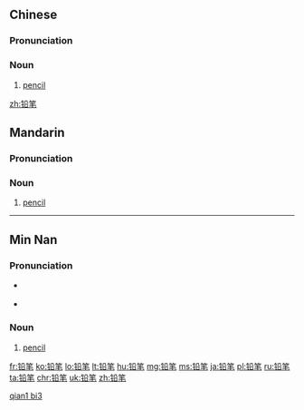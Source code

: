==Chinese==
{{zh-hanzi-box|[[铅]][[笔]]|[[鉛筆]]}}

===Pronunciation===
{{zh-pron
|m=qiānbǐ
|c=jyun4 bat1
|mn=iân-pit
|ma=zh-qiānbǐ.ogg
|cat=n
}}

===Noun===
{{zh-noun}}

# [[pencil]]

[[Category:zh:Writing instruments|qian1 bi3]]

[[zh:铅笔]]
==Mandarin==
{{zh-hanzi-box|[[铅]][[笔]]|[[鉛筆]]}}

===Pronunciation===
{{Pinyin-IPA|qiānbǐ|a=zh-qiānbǐ.ogg}}

===Noun===
{{cmn-noun|s|pin=qiānbǐ|pint=qian1bi3|tra=鉛筆|sim=铅笔}}

# [[pencil]]

----

==Min Nan==

===Pronunciation===
* {{a|Quanzhou}} {{IPA|[ ɪɛn˨˩pɪt˩˩ ]|lang=nan}}
* {{a|Zhangzhou}} {{IPA|[ ɪɛn˧˧pɪt˩˩ ]|lang=nan}}

===Noun===
{{nan-noun|s|poj=iân-pit|pojt=ian5pit4|tra=鉛筆|sim=铅笔}}

# [[pencil]]

[[fr:铅笔]]
[[ko:铅笔]]
[[lo:铅笔]]
[[lt:铅笔]]
[[hu:铅笔]]
[[mg:铅笔]]
[[ms:铅笔]]
[[ja:铅笔]]
[[pl:铅笔]]
[[ru:铅笔]]
[[ta:铅笔]]
[[chr:铅笔]]
[[uk:铅笔]]
[[zh:铅笔]]
